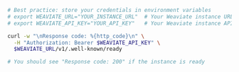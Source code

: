 
<Tabs groupId="languages">
<TabItem value="py" label="Python">

<FilteredTextBlock
  text={PyCode}
  startMarker="# InstantiationExample"
  endMarker="# END InstantiationExample"
  language="py"
  title="quickstart_check_readiness.py"
/>

</TabItem>

<TabItem value="js" label="JS/TS">

<FilteredTextBlock
  text={TSCode}
  startMarker="// InstantiationExample"
  endMarker="// END InstantiationExample"
  language="ts"
  title="quickstart_check_readiness.ts"
/>

</TabItem>

<TabItem value="go" label="Go">
<FilteredTextBlock
  text={GoCode}
  startMarker="// START InstantiationExample"
  endMarker="// END InstantiationExample"
  language="goraw"
  title="quickstart/1_check_readiness/main.go"
/>
<HostnameWarning />
</TabItem>

<TabItem value="java6" label="Java v6 (Beta)">
<FilteredTextBlock
  text={JavaV6Code}
  startMarker="// START InstantiationExample"
  endMarker="// END InstantiationExample"
  language="java"
/>
</TabItem>

<TabItem value="java" label="Java">
<FilteredTextBlock
  text={JavaCode}
  startMarker="// START InstantiationExample"
  endMarker="// END InstantiationExample"
  language="javaraw"
  title="quickstart/IsReady.java"
/>
<HostnameWarning />
</TabItem>

<TabItem value="curl" label="Curl">

```bash
# Best practice: store your credentials in environment variables
# export WEAVIATE_URL="YOUR_INSTANCE_URL"  # Your Weaviate instance URL
# export WEAVIATE_API_KEY="YOUR_API_KEY"   # Your Weaviate instance API key

curl -w "\nResponse code: %{http_code}\n" \
  -H "Authorization: Bearer $WEAVIATE_API_KEY" \
  $WEAVIATE_URL/v1/.well-known/ready

# You should see "Response code: 200" if the instance is ready
```

</TabItem>
</Tabs>
